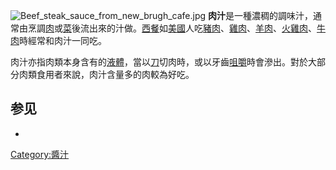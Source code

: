 {{roughtranslation|time=2017-05-07T14:47:10+00:00}}
[[File:Beef_steak_sauce_from_new_brugh_cafe.jpg|thumb]]
'''肉汁'''是一種濃稠的調味汁，通常由烹調[[肉|肉]]或[[菜|菜]]後流出來的汁做。[[西餐|西餐]]如[[美國|美國]]人吃[[豬肉|豬肉]]、[[雞肉|雞肉]]、[[羊肉|羊肉]]、[[火雞肉|火雞肉]]、[[牛肉|牛肉]]時經常和肉汁一同吃。

肉汁亦指肉類本身含有的[[液體|液體]]，當以[[刀|刀]]切肉時，或以牙齒[[咀嚼|咀嚼]]時會滲出。對於大部分肉類食用者來說，肉汁含量多的肉較為好吃。

==参见==
*{{tsl|en|Bovril|}}

{{调味品}}
[[Category:醬汁|Category:醬汁]]